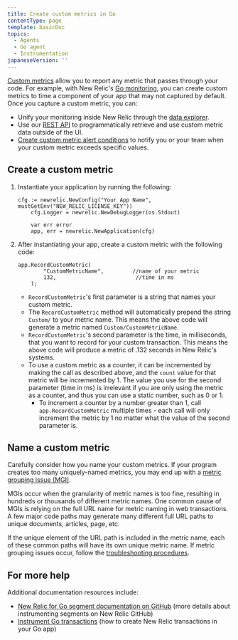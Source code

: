 ```yaml
---
title: Create custom metrics in Go
contentType: page
template: basicDoc
topics:
  - Agents
  - Go agent
  - Instrumentation
japaneseVersion: ''
---
```


[Custom metrics](/docs/agents/manage-apm-agents/agent-data/collect-custom-metrics) allow you to report any metric that passes through your code. For example, with New Relic's [Go monitoring](/docs/agents/go-agent/get-started/get-new-relic-go), you can create custom metrics to time a component of your app that may not captured by default. Once you capture a custom metric, you can:

* Unify your monitoring inside New Relic through the [data explorer](/docs/query-your-data/explore-query-data/data-explorer/introduction-data-explorer).
* Use our [REST API](/docs/apis/rest-api-v2/requirements/new-relic-rest-api-v2-getting-started) to programmatically retrieve and use custom metric data outside of the UI.
* [Create custom metric alert conditions](/docs/alerts/new-relic-alerts/configuring-alert-policies/define-custom-metrics-alert-condition) to notify you or your team when your custom metric exceeds specific values.

## Create a custom metric

1. Instantiate your application by running the following:

   ```
   cfg := newrelic.NewConfig("Your App Name", mustGetEnv("NEW_RELIC_LICENSE_KEY"))
       cfg.Logger = newrelic.NewDebugLogger(os.Stdout)

       var err error
       app, err = newrelic.NewApplication(cfg)
   ```
2. After instantiating your app, create a custom metric with the following code:

   ```
   app.RecordCustomMetric(
           "CustomMetricName",         //name of your metric
           132,                         //time in ms
       );
   ```

   * `RecordCustomMetric`'s first parameter is a string that names your custom metric.
   * The `RecordCustomMetric` method will automatically prepend the string `Custom/` to your metric name. This means the above code will generate a metric named `Custom/CustomMetricName`.
   * `RecordCustomMetric`'s second parameter is the time, in milliseconds, that you want to record for your custom transaction. This means the above code will produce a metric of .132 seconds in New Relic's systems.
   * To use a custom metric as a counter, it can be incremented by making the call as described above, and the `count` value for that metric will be incremented by 1. The value you use for the second parameter (time in ms) is irrelevant if you are only using the metric as a counter, and thus you can use a static number, such as 0 or 1.
     * To increment a counter by a number greater than 1, call `app.RecordCustomMetric` multiple times - each call will only increment the metric by 1 no matter what the value of the second parameter is.

## Name a custom metric

Carefully consider how you name your custom metrics. If your program creates too many uniquely-named metrics, you may end up with a [metric grouping issue (MGI)](/docs/agents/manage-apm-agents/troubleshooting/metric-grouping-issues).

MGIs occur when the granularity of metric names is too fine, resulting in hundreds or thousands of different metric names. One common cause of MGIs is relying on the full URL name for metric naming in web transactions. A few major code paths may generate many different full URL paths to unique documents, articles, page, etc.

If the unique element of the URL path is included in the metric name, each of these common paths will have its own unique metric name. If metric grouping issues occur, follow the [troubleshooting procedures](/docs/agents/manage-apm-agents/troubleshooting/metric-grouping-issues).

## For more help

Additional documentation resources include:

* [New Relic for Go segment documentation on GitHub](https://github.com/newrelic/go-agent/blob/master/segments.go) (more details about instrumenting segments on New Relic GitHub)
* [Instrument Go transactions](/docs/agents/go-agent/get-started/instrument-go-transactions) (how to create New Relic transactions in your Go app)
